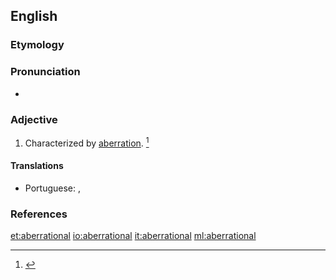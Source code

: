 ==English==

===Etymology===
{{suffix|aberration|al|lang=en}}

===Pronunciation===
* {{a|US}} {{IPA|/ˌæb.əˈɹeɪ.ʃən.l̩/|/ˌæb.əˈɹeɪ.ʃnl̩/|lang=en}}

===Adjective===
{{en-adj}}

# Characterized by [[aberration]]. {{defdate|Mid 19<sup>th</sup> century.}}<ref name=SOED>{{R:SOED5|page=4}}</ref>

====Translations====
{{trans-top|characterized by aberration}}
* Portuguese: {{t|pt|aberrativo}}, {{t|pt|aberratório}}
{{trans-mid}}
{{trans-bottom}}

===References===
<references/>

[[et:aberrational]]
[[io:aberrational]]
[[it:aberrational]]
[[ml:aberrational]]